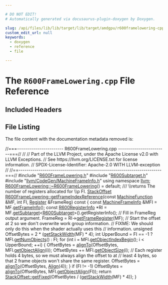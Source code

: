 ```yaml
---

# DO NOT EDIT!
# Automatically generated via docusaurus-plugin-doxygen by Doxygen.

slug: /api/files/lib/lib/target/lib/target/amdgpu/r600framelowering-cpp
custom_edit_url: null
keywords:
  - doxygen
  - reference
  - file

---
```





# The `R600FrameLowering.cpp` File Reference

<DoxygenPage pluginConfig={pluginConfig}>



## Included Headers

<IncludesList>
<IncludesListItem
  filePath="R600FrameLowering.h"
  permalink="/docs/api/files/lib/lib/target/lib/target/amdgpu/r600framelowering-h"
  isLocal="true" />
<IncludesListItem
  filePath="R600Subtarget.h"
  permalink="/docs/api/files/lib/lib/target/lib/target/amdgpu/r600subtarget-h"
  isLocal="true" />
<IncludesListItem
  filePath="llvm/CodeGen/MachineFrameInfo.h"
  permalink="/docs/api/files/include/include/llvm/include/llvm/codegen/machineframeinfo-h"
  isLocal="true" />
</IncludesList>


## File Listing

The file content with the documentation metadata removed is:

<ProgramListing>

<Link id="l00001" /><CodeLine lineNumber="1"><span class="doxyHighlightComment">//===----------------------- R600FrameLowering.cpp ------------------------===//</span></CodeLine>
<Link id="l00002" /><CodeLine lineNumber="2"><span class="doxyHighlightComment">//</span></CodeLine>
<Link id="l00003" /><CodeLine lineNumber="3"><span class="doxyHighlightComment">// Part of the LLVM Project, under the Apache License v2.0 with LLVM Exceptions.</span></CodeLine>
<Link id="l00004" /><CodeLine lineNumber="4"><span class="doxyHighlightComment">// See https://llvm.org/LICENSE.txt for license information.</span></CodeLine>
<Link id="l00005" /><CodeLine lineNumber="5"><span class="doxyHighlightComment">// SPDX-License-Identifier: Apache-2.0 WITH LLVM-exception</span></CodeLine>
<Link id="l00006" /><CodeLine lineNumber="6"><span class="doxyHighlightComment">//</span></CodeLine>
<Link id="l00007" /><CodeLine lineNumber="7"><span class="doxyHighlightComment">//==-----------------------------------------------------------------------===//</span></CodeLine>
<Link id="l00008" /><CodeLine lineNumber="8"></CodeLine>
<Link id="l00009" /><CodeLine lineNumber="9"><span class="doxyHighlightPreprocessor">#include &quot;<a href="/docs/api/files/lib/lib/target/lib/target/amdgpu/r600framelowering-h">R600FrameLowering.h</a>&quot;</span></CodeLine>
<Link id="l00010" /><CodeLine lineNumber="10"><span class="doxyHighlightPreprocessor">#include &quot;<a href="/docs/api/files/lib/lib/target/lib/target/amdgpu/r600subtarget-h">R600Subtarget.h</a>&quot;</span></CodeLine>
<Link id="l00011" /><CodeLine lineNumber="11"><span class="doxyHighlightPreprocessor">#include &quot;<a href="/docs/api/files/include/include/llvm/include/llvm/codegen/machineframeinfo-h">llvm/CodeGen/MachineFrameInfo.h</a>&quot;</span></CodeLine>
<Link id="l00012" /><CodeLine lineNumber="12"></CodeLine>
<Link id="l00013" /><CodeLine lineNumber="13"><span class="doxyHighlightKeyword">using namespace </span><span class="doxyHighlight"><a href="/docs/api/namespaces/llvm">llvm</a>;</span></CodeLine>
<Link id="l00014" /><CodeLine lineNumber="14"></CodeLine>
<Link id="l00015" /><CodeLine lineNumber="15"><span class="doxyHighlight"><a href="/docs/api/classes/llvm/r600framelowering/#a0a44227583151a715a99bf5e0efb372c">R600FrameLowering::~R600FrameLowering</a>() = </span><span class="doxyHighlightKeywordFlow">default</span><span class="doxyHighlight">;</span></CodeLine>
<Link id="l00016" /><CodeLine lineNumber="16"></CodeLine>
<Link id="l00017" /><CodeLine lineNumber="17"><span class="doxyHighlightComment">/// \\returns The number of registers allocated for \\p FI.</span></CodeLine>
<Link id="l00018" /><CodeLine lineNumber="18"><span class="doxyHighlight"><a href="/docs/api/classes/llvm/stackoffset">StackOffset</a></span></CodeLine>
<Link id="l00019" /><CodeLine lineNumber="19" lineLink="/docs/api/classes/llvm/r600framelowering/#a7829220a3eab94d3ec786598ab48da83"><span class="doxyHighlight"><a href="/docs/api/classes/llvm/r600framelowering/#a7829220a3eab94d3ec786598ab48da83">R600FrameLowering::getFrameIndexReference</a>(</span><span class="doxyHighlightKeyword">const</span><span class="doxyHighlight"> <a href="/docs/api/classes/llvm/machinefunction">MachineFunction</a> &amp;MF, </span><span class="doxyHighlightKeywordType">int</span><span class="doxyHighlight"> FI,</span></CodeLine>
<Link id="l00020" /><CodeLine lineNumber="20"><span class="doxyHighlight">                                          <a href="/docs/api/classes/llvm/register">Register</a> &amp;FrameReg)</span><span class="doxyHighlightKeyword"> const </span><span class="doxyHighlight">&#123;</span></CodeLine>
<Link id="l00021" /><CodeLine lineNumber="21"><span class="doxyHighlight">  </span><span class="doxyHighlightKeyword">const</span><span class="doxyHighlight"> <a href="/docs/api/classes/llvm/machineframeinfo">MachineFrameInfo</a> &amp;MFI = MF.<a href="/docs/api/classes/llvm/machinefunction/#a54f334a9c8ca6d105eae383ae87e4524">getFrameInfo</a>();</span></CodeLine>
<Link id="l00022" /><CodeLine lineNumber="22"><span class="doxyHighlight">  </span><span class="doxyHighlightKeyword">const</span><span class="doxyHighlight"> <a href="/docs/api/structs/llvm/r600registerinfo">R600RegisterInfo</a> &#42;RI</span></CodeLine>
<Link id="l00023" /><CodeLine lineNumber="23"><span class="doxyHighlight">    = MF.<a href="/docs/api/classes/llvm/machinefunction/#a3825368aca2bc1550d173660df4da6a6">getSubtarget</a>&lt;<a href="/docs/api/classes/llvm/r600subtarget">R600Subtarget</a>&gt;().getRegisterInfo();</span></CodeLine>
<Link id="l00024" /><CodeLine lineNumber="24"></CodeLine>
<Link id="l00025" /><CodeLine lineNumber="25"><span class="doxyHighlight">  </span><span class="doxyHighlightComment">// Fill in FrameReg output argument.</span></CodeLine>
<Link id="l00026" /><CodeLine lineNumber="26"><span class="doxyHighlight">  FrameReg = RI-&gt;<a href="/docs/api/structs/llvm/r600registerinfo/#ae78c9618bb622fa6d27e347cb17e7aa3">getFrameRegister</a>(MF);</span></CodeLine>
<Link id="l00027" /><CodeLine lineNumber="27"></CodeLine>
<Link id="l00028" /><CodeLine lineNumber="28"><span class="doxyHighlight">  </span><span class="doxyHighlightComment">// Start the offset at 2 so we don&#39;t overwrite work group information.</span></CodeLine>
<Link id="l00029" /><CodeLine lineNumber="29"><span class="doxyHighlight">  </span><span class="doxyHighlightComment">// FIXME: We should only do this when the shader actually uses this</span></CodeLine>
<Link id="l00030" /><CodeLine lineNumber="30"><span class="doxyHighlight">  </span><span class="doxyHighlightComment">// information.</span></CodeLine>
<Link id="l00031" /><CodeLine lineNumber="31"><span class="doxyHighlight">  </span><span class="doxyHighlightKeywordType">unsigned</span><span class="doxyHighlight"> OffsetBytes = 2 &#42; (<a href="/docs/api/classes/llvm/amdgpuframelowering/#a3daff493f635e8f30d6c8cb7b967b860">getStackWidth</a>(MF) &#42; 4);</span></CodeLine>
<Link id="l00032" /><CodeLine lineNumber="32"><span class="doxyHighlight">  </span><span class="doxyHighlightKeywordType">int</span><span class="doxyHighlight"> UpperBound = FI == -1 ? MFI.<a href="/docs/api/classes/llvm/machineframeinfo/#ab4b44bc5aa744df4f8b70f971e8dcbf1">getNumObjects</a>() : FI;</span></CodeLine>
<Link id="l00033" /><CodeLine lineNumber="33"></CodeLine>
<Link id="l00034" /><CodeLine lineNumber="34"><span class="doxyHighlight">  </span><span class="doxyHighlightKeywordFlow">for</span><span class="doxyHighlight"> (</span><span class="doxyHighlightKeywordType">int</span><span class="doxyHighlight"> i = MFI.<a href="/docs/api/classes/llvm/machineframeinfo/#ae70474766f2a88bab5b2b77bcb22212b">getObjectIndexBegin</a>(); i &lt; UpperBound; ++i) &#123;</span></CodeLine>
<Link id="l00035" /><CodeLine lineNumber="35"><span class="doxyHighlight">    OffsetBytes = <a href="/docs/api/namespaces/llvm/#ab102f0f12dd38aeea5906b1d80c792ff">alignTo</a>(OffsetBytes, MFI.<a href="/docs/api/classes/llvm/machineframeinfo/#a8320a54de0a273478de910ac3795058b">getObjectAlign</a>(i));</span></CodeLine>
<Link id="l00036" /><CodeLine lineNumber="36"><span class="doxyHighlight">    OffsetBytes += MFI.<a href="/docs/api/classes/llvm/machineframeinfo/#a9284fd53296d2a2f8ae654d000971000">getObjectSize</a>(i);</span></CodeLine>
<Link id="l00037" /><CodeLine lineNumber="37"><span class="doxyHighlight">    </span><span class="doxyHighlightComment">// Each register holds 4 bytes, so we must always align the offset to at</span></CodeLine>
<Link id="l00038" /><CodeLine lineNumber="38"><span class="doxyHighlight">    </span><span class="doxyHighlightComment">// least 4 bytes, so that 2 frame objects won&#39;t share the same register.</span></CodeLine>
<Link id="l00039" /><CodeLine lineNumber="39"><span class="doxyHighlight">    OffsetBytes = <a href="/docs/api/namespaces/llvm/#ab102f0f12dd38aeea5906b1d80c792ff">alignTo</a>(OffsetBytes, <a href="/docs/api/structs/llvm/align">Align</a>(4));</span></CodeLine>
<Link id="l00040" /><CodeLine lineNumber="40"><span class="doxyHighlight">  &#125;</span></CodeLine>
<Link id="l00041" /><CodeLine lineNumber="41"></CodeLine>
<Link id="l00042" /><CodeLine lineNumber="42"><span class="doxyHighlight">  </span><span class="doxyHighlightKeywordFlow">if</span><span class="doxyHighlight"> (FI != -1)</span></CodeLine>
<Link id="l00043" /><CodeLine lineNumber="43"><span class="doxyHighlight">    OffsetBytes = <a href="/docs/api/namespaces/llvm/#ab102f0f12dd38aeea5906b1d80c792ff">alignTo</a>(OffsetBytes, MFI.<a href="/docs/api/classes/llvm/machineframeinfo/#a8320a54de0a273478de910ac3795058b">getObjectAlign</a>(FI));</span></CodeLine>
<Link id="l00044" /><CodeLine lineNumber="44"></CodeLine>
<Link id="l00045" /><CodeLine lineNumber="45"><span class="doxyHighlight">  </span><span class="doxyHighlightKeywordFlow">return</span><span class="doxyHighlight"> <a href="/docs/api/classes/llvm/stackoffset/#a0775e5fb52ac148f4d06e7eedb34e94e">StackOffset::getFixed</a>(OffsetBytes / (<a href="/docs/api/classes/llvm/amdgpuframelowering/#a3daff493f635e8f30d6c8cb7b967b860">getStackWidth</a>(MF) &#42; 4));</span></CodeLine>
<Link id="l00046" /><CodeLine lineNumber="46"><span class="doxyHighlight">&#125;</span></CodeLine>

</ProgramListing>


</DoxygenPage>
